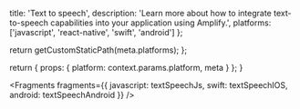 
  title: 'Text to speech',
  description:
    'Learn more about how to integrate text-to-speech capabilities into your application using Amplify.',
  platforms: ['javascript', 'react-native', 'swift', 'android']
};

  return getCustomStaticPath(meta.platforms);
};

  return {
    props: {
      platform: context.params.platform,
      meta
    }
  };
}


<Fragments
  fragments={{
    javascript: textSpeechJs,
    swift: textSpeechIOS,
    android: textSpeechAndroid
  }}
/>
